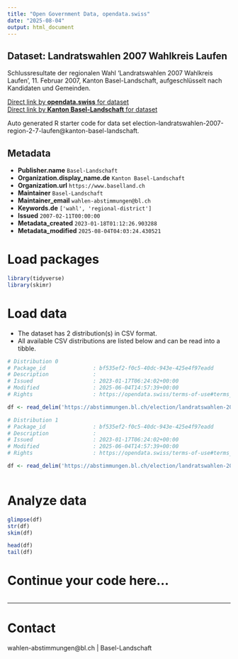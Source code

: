 ```yaml
---
title: "Open Government Data, opendata.swiss"
date: "2025-08-04"
output: html_document
---
```


## Dataset: Landratswahlen 2007 Wahlkreis Laufen

Schlussresultate der regionalen Wahl 'Landratswahlen 2007 Wahlkreis Laufen', 11. Februar 2007, Kanton Basel-Landschaft, aufgeschlüsselt nach Kandidaten und Gemeinden.

[Direct link by **opendata.swiss** for dataset](https://opendata.swiss/de/dataset/landratswahlen-2007-wahlkreis-laufen)<br>
[Direct link by **Kanton Basel-Landschaft** for dataset](https://abstimmungen.bl.ch/election/landratswahlen-2007-region-2-7-laufen/data)

Auto generated R starter code for data set election-landratswahlen-2007-region-2-7-laufen@kanton-basel-landschaft.

## Metadata

- **Publisher.name** `Basel-Landschaft`
- **Organization.display_name.de** `Kanton Basel-Landschaft`
- **Organization.url** `https://www.baselland.ch`
- **Maintainer** `Basel-Landschaft`
- **Maintainer_email** `wahlen-abstimmungen@bl.ch`
- **Keywords.de** `['wahl', 'regional-district']`
- **Issued** `2007-02-11T00:00:00`
- **Metadata_created** `2023-01-18T01:12:26.903288`
- **Metadata_modified** `2025-08-04T04:03:24.430521`


# Load packages

```r

library(tidyverse)
library(skimr)

```

# Load data

-   The dataset has 2 distribution(s) in CSV format.
-   All available CSV distributions are listed below and can be read into a tibble.

```r

# Distribution 0
# Package_id               : bf535ef2-f0c5-40dc-943e-425e4f97eadd
# Description              : 
# Issued                   : 2023-01-17T06:24:02+00:00
# Modified                 : 2025-06-04T14:57:39+00:00
# Rights                   : https://opendata.swiss/terms-of-use#terms_by

df <- read_delim('https://abstimmungen.bl.ch/election/landratswahlen-2007-region-2-7-laufen/data-csv')

# Distribution 1
# Package_id               : bf535ef2-f0c5-40dc-943e-425e4f97eadd
# Description              : 
# Issued                   : 2023-01-17T06:24:02+00:00
# Modified                 : 2025-06-04T14:57:39+00:00
# Rights                   : https://opendata.swiss/terms-of-use#terms_by

df <- read_delim('https://abstimmungen.bl.ch/election/landratswahlen-2007-region-2-7-laufen/data-parties-csv')



```

# Analyze data

```r

glimpse(df)
str(df)
skim(df)

head(df)
tail(df)

```

# Continue your code here...

```r

```

------------------------------------------------------------------------

# Contact

wahlen-abstimmungen@bl.ch | Basel-Landschaft
